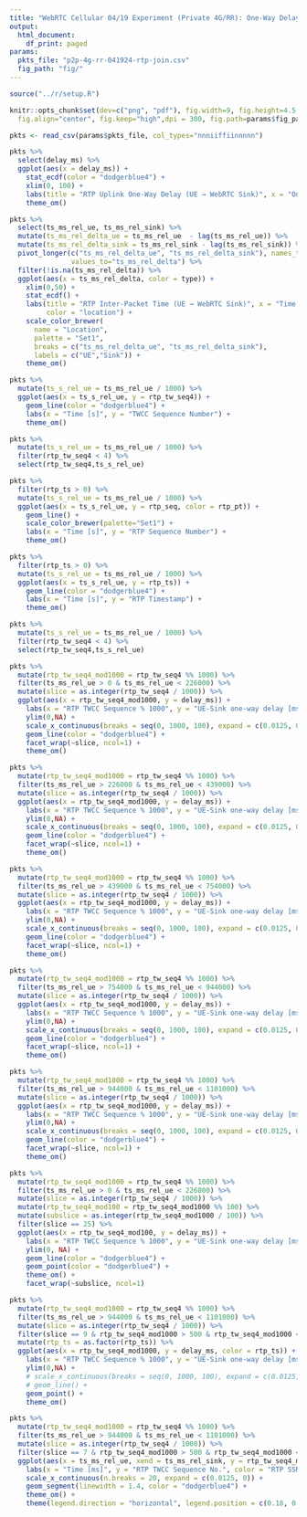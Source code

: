 ```yaml
---
title: "WebRTC Cellular 04/19 Experiment (Private 4G/RR): One-Way Delay"
output:
  html_document:
    df_print: paged
params:
  pkts_file: "p2p-4g-rr-041924-rtp-join.csv"
  fig_path: "fig/"
---
```


```R
source("../r/setup.R")

knitr::opts_chunk$set(dev=c("png", "pdf"), fig.width=9, fig.height=4.5,
  fig.align="center", fig.keep="high",dpi = 300, fig.path=params$fig_path)
```

```r
pkts <- read_csv(params$pkts_file, col_types="nnniiffiinnnnn")
```

```r
pkts %>%
  select(delay_ms) %>%
  ggplot(aes(x = delay_ms)) +
    stat_ecdf(color = "dodgerblue4") +
    xlim(0, 100) +
    labs(title = "RTP Uplink One-Way Delay (UE → WebRTC Sink)", x = "One-Way Delay [ms]", y = "CDF") +
    theme_om()
```


```r
pkts %>%
  select(ts_ms_rel_ue, ts_ms_rel_sink) %>%
  mutate(ts_ms_rel_delta_ue = ts_ms_rel_ue  - lag(ts_ms_rel_ue)) %>%
  mutate(ts_ms_rel_delta_sink = ts_ms_rel_sink - lag(ts_ms_rel_sink)) %>%
  pivot_longer(c("ts_ms_rel_delta_ue", "ts_ms_rel_delta_sink"), names_to = "type", 
               values_to="ts_ms_rel_delta") %>%
  filter(!is.na(ts_ms_rel_delta)) %>%
  ggplot(aes(x = ts_ms_rel_delta, color = type)) +
    xlim(0,50) +
    stat_ecdf() +
    labs(title = "RTP Inter-Packet Time (UE → WebRTC Sink)", x = "Time between Packets [ms]", y = "CDF", 
         color = "location") +
    scale_color_brewer(
      name = "Location",
      palette = "Set1",
      breaks = c("ts_ms_rel_delta_ue", "ts_ms_rel_delta_sink"),
      labels = c("UE","Sink")) +
    theme_om()
```
```r
pkts %>%
  mutate(ts_s_rel_ue = ts_ms_rel_ue / 1000) %>%
  ggplot(aes(x = ts_s_rel_ue, y = rtp_tw_seq4)) +
    geom_line(color = "dodgerblue4") +
    labs(x = "Time [s]", y = "TWCC Sequence Number") +
    theme_om()

```
```r
pkts %>%
  mutate(ts_s_rel_ue = ts_ms_rel_ue / 1000) %>%
  filter(rtp_tw_seq4 < 4) %>%
  select(rtp_tw_seq4,ts_s_rel_ue)
```


```r
pkts %>%
  filter(rtp_ts > 0) %>%
  mutate(ts_s_rel_ue = ts_ms_rel_ue / 1000) %>%
  ggplot(aes(x = ts_s_rel_ue, y = rtp_seq, color = rtp_pt)) +
    geom_line() +
    scale_color_brewer(palette="Set1") +
    labs(x = "Time [s]", y = "RTP Sequence Number") +
    theme_om()
```


```r
pkts %>%
  filter(rtp_ts > 0) %>%
  mutate(ts_s_rel_ue = ts_ms_rel_ue / 1000) %>%
  ggplot(aes(x = ts_s_rel_ue, y = rtp_ts)) +
    geom_line(color = "dodgerblue4") +
    labs(x = "Time [s]", y = "RTP Timestamp") +
    theme_om()
```

```r
pkts %>%
  mutate(ts_s_rel_ue = ts_ms_rel_ue / 1000) %>%
  filter(rtp_tw_seq4 < 4) %>%
  select(rtp_tw_seq4,ts_s_rel_ue)
```

```r
pkts %>%
  mutate(rtp_tw_seq4_mod1000 = rtp_tw_seq4 %% 1000) %>%
  filter(ts_ms_rel_ue > 0 & ts_ms_rel_ue < 226000) %>%
  mutate(slice = as.integer(rtp_tw_seq4 / 1000)) %>%
  ggplot(aes(x = rtp_tw_seq4_mod1000, y = delay_ms)) +
    labs(x = "RTP TWCC Sequence % 1000", y = "UE-Sink one-way delay [ms]") +
    ylim(0,NA) +
    scale_x_continuous(breaks = seq(0, 1000, 100), expand = c(0.0125, 0)) +
    geom_line(color = "dodgerblue4") +
    facet_wrap(~slice, ncol=1) +
    theme_om()
```

```r
pkts %>%
  mutate(rtp_tw_seq4_mod1000 = rtp_tw_seq4 %% 1000) %>%
  filter(ts_ms_rel_ue > 226000 & ts_ms_rel_ue < 439000) %>%
  mutate(slice = as.integer(rtp_tw_seq4 / 1000)) %>%
  ggplot(aes(x = rtp_tw_seq4_mod1000, y = delay_ms)) +
    labs(x = "RTP TWCC Sequence % 1000", y = "UE-Sink one-way delay [ms]") +
    ylim(0,NA) +
    scale_x_continuous(breaks = seq(0, 1000, 100), expand = c(0.0125, 0)) +
    geom_line(color = "dodgerblue4") +
    facet_wrap(~slice, ncol=1) +
    theme_om()
```

```r
pkts %>%
  mutate(rtp_tw_seq4_mod1000 = rtp_tw_seq4 %% 1000) %>%
  filter(ts_ms_rel_ue > 439000 & ts_ms_rel_ue < 754000) %>%
  mutate(slice = as.integer(rtp_tw_seq4 / 1000)) %>%
  ggplot(aes(x = rtp_tw_seq4_mod1000, y = delay_ms)) +
    labs(x = "RTP TWCC Sequence % 1000", y = "UE-Sink one-way delay [ms]") +
    ylim(0,NA) +
    scale_x_continuous(breaks = seq(0, 1000, 100), expand = c(0.0125, 0)) +
    geom_line(color = "dodgerblue4") +
    facet_wrap(~slice, ncol=1) +
    theme_om()
```

```r
pkts %>%
  mutate(rtp_tw_seq4_mod1000 = rtp_tw_seq4 %% 1000) %>%
  filter(ts_ms_rel_ue > 754000 & ts_ms_rel_ue < 944000) %>%
  mutate(slice = as.integer(rtp_tw_seq4 / 1000)) %>%
  ggplot(aes(x = rtp_tw_seq4_mod1000, y = delay_ms)) +
    labs(x = "RTP TWCC Sequence % 1000", y = "UE-Sink one-way delay [ms]") +
    ylim(0,NA) +
    scale_x_continuous(breaks = seq(0, 1000, 100), expand = c(0.0125, 0)) +
    geom_line(color = "dodgerblue4") +
    facet_wrap(~slice, ncol=1) +
    theme_om()
```


```r
pkts %>%
  mutate(rtp_tw_seq4_mod1000 = rtp_tw_seq4 %% 1000) %>%
  filter(ts_ms_rel_ue > 944000 & ts_ms_rel_ue < 1101000) %>%
  mutate(slice = as.integer(rtp_tw_seq4 / 1000)) %>%
  ggplot(aes(x = rtp_tw_seq4_mod1000, y = delay_ms)) +
    labs(x = "RTP TWCC Sequence % 1000", y = "UE-Sink one-way delay [ms]") +
    ylim(0,NA) +
    scale_x_continuous(breaks = seq(0, 1000, 100), expand = c(0.0125, 0)) +
    geom_line(color = "dodgerblue4") +
    facet_wrap(~slice, ncol=1) +
    theme_om()
```

```r
pkts %>%
  mutate(rtp_tw_seq4_mod1000 = rtp_tw_seq4 %% 1000) %>%
  filter(ts_ms_rel_ue > 0 & ts_ms_rel_ue < 226000) %>%
  mutate(slice = as.integer(rtp_tw_seq4 / 1000)) %>%
  mutate(rtp_tw_seq4_mod100 = rtp_tw_seq4_mod1000 %% 100) %>%
  mutate(subslice = as.integer(rtp_tw_seq4_mod1000 / 100)) %>%
  filter(slice == 25) %>%
  ggplot(aes(x = rtp_tw_seq4_mod100, y = delay_ms)) +
    labs(x = "RTP TWCC Sequence % 1000", y = "UE-Sink one-way delay [ms]") +
    ylim(0, NA) +
    geom_line(color = "dodgerblue4") +
    geom_point(color = "dodgerblue4") +
    theme_om() +
    facet_wrap(~subslice, ncol=1)

```

```r
pkts %>%
  mutate(rtp_tw_seq4_mod1000 = rtp_tw_seq4 %% 1000) %>%
  filter(ts_ms_rel_ue > 944000 & ts_ms_rel_ue < 1101000) %>%
  mutate(slice = as.integer(rtp_tw_seq4 / 1000)) %>%
  filter(slice == 9 & rtp_tw_seq4_mod1000 > 500 & rtp_tw_seq4_mod1000 < 600) %>%
  mutate(rtp_ts = as.factor(rtp_ts)) %>%
  ggplot(aes(x = rtp_tw_seq4_mod1000, y = delay_ms, color = rtp_ts)) +
    labs(x = "RTP TWCC Sequence % 1000", y = "UE-Sink one-way delay [ms]") +
    ylim(0,NA) +
    # scale_x_continuous(breaks = seq(0, 1000, 100), expand = c(0.0125, 0)) +
    # geom_line() +
    geom_point() +
    theme_om()
```

```r
pkts %>%
  mutate(rtp_tw_seq4_mod1000 = rtp_tw_seq4 %% 1000) %>%
  filter(ts_ms_rel_ue > 944000 & ts_ms_rel_ue < 1101000) %>%
  mutate(slice = as.integer(rtp_tw_seq4 / 1000)) %>%
  filter(slice == 7 & rtp_tw_seq4_mod1000 > 500 & rtp_tw_seq4_mod1000 < 542) %>%
  ggplot(aes(x = ts_ms_rel_ue, xend = ts_ms_rel_sink, y = rtp_tw_seq4_mod1000, yend = rtp_tw_seq4_mod1000)) +
    labs(x = "Time [ms]", y = "RTP TWCC Sequence No.", color = "RTP SSRC") +
    scale_x_continuous(n.breaks = 20, expand = c(0.0125, 0)) +
    geom_segment(linewidth = 1.4, color = "dodgerblue4") +
    theme_om() +
    theme(legend.direction = "horizontal", legend.position = c(0.18, 0.935))
```

